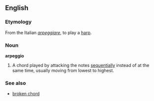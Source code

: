 ==English==
===Etymology===
From the Italian ''[[arpeggiare]]'', to play a [[harp]].

===Noun===
'''arpeggio''' 
{{wikipedia}}
#{{music}} A chord played by attacking the notes [[sequentially]] instead of at the same time, usually moving from lowest to highest.

===See also===
*[[broken chord]]